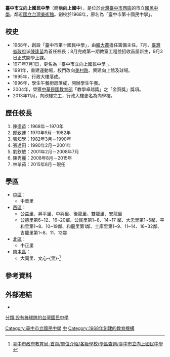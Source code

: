 {{Refimprove|time=2019-12-30T11:13:52+00:00}}
{{Infobox School
| name = 臺中市立向上國民中學
| other_name = Taichung Municipal<br>Siang-Shang Junior High School
| image = 
| motto = 優質、人文、創新
| established = 1968年
| type = 市立國民中學
| affiliation = [[臺中市政府|臺中市政府]]
| district = {{TWN}}[[臺中市|臺中市]]
| grades = 國一至國三
| principal = 林翠茹
| faculty = 120人
| staff = 23人
| enrollment = 1402人
| athletics = 棒球隊、排球隊、軟網隊
| free_label = 校地總面積
| free_text = 54,864[[平方公尺|平方公尺]]
| location = [40359][[臺中市|臺中市]][[西區_(台中市)|西區]][[美村路|美村路]]一段389號
| website = {{URL|http://www.hsjh.tc.edu.tw/}}
}}
'''臺中市立向上國民中學'''（簡稱'''向上國中'''），是位於[[台灣|台灣]][[臺中市|臺中市]][[西區_(臺中市)|西區]]的市立[[國民中學|國民中學]]，鄰近[[國立台灣美術館|國立台灣美術館]]。創校於1968年，原名為「臺中市第十國民中學」。
==校史==
{{Unreferenced section|time=2019-12-30T11:13:52+00:00}}
*1968年，創設「臺中市第十國民中學」，由[[賴大農|賴大農]]擔任籌備主任。7月，[[臺灣省政府|臺灣省政府]]派[[陳逢苗|陳逢苗]]為首任校長；8月完成第一期教室工程並招收首屆新生，9月3日正式開學上課。
*1971年7月1日，更名為「臺中市立向上國民中學」。
*1991年，重建運動場，校門改向[[美村路|美村路]]、興建向上館及球場。
*1995年，行政大樓落成。
*1996年，學生午餐廚房落成，開辦學生午餐。
*2004年，榮獲[[中華民國教育部|中華民國教育部]]「教學卓越獎」之「金質獎」獎項。
*2013年11月，向欣樓完工，行政大樓更名為向學樓。
==歷任校長==
#陳逢苗：1968年－1970年
#郎致運：1970年9月－1982年
#張知學：1982年3月－1990年
#張達田：1990年2月－2001年
#劉欽敏：2001年2月－2008年7月
#陳秀麗：2008年8月－2015年
#林翠茹：2015年8月－現任

==學區==
*[[中區_(台中市)|中區]]：
**中華里
*[[西區_(台中市)|西區]]：
**公益里、昇平里、中興里、後龍里、雙龍里、安龍里
**公德里第6~12、16~20鄰、公民里第1~8、14~17 鄰、大忠里第1~5鄰、平和里第1~8、10~19鄰、和龍里第1鄰、土庫里第1~9、11~14、16~32鄰、吉龍里第1~8、11、12鄰
*[[北區_(台中市)|北區]]：
**中正里
*[[南屯區|南屯區]]：
**大同里、文心-{里}-<ref>[https://www.tc.edu.tw/page/02b0fa2f-7dda-404f-b411-8286cd97c9c1?keyword=%E5%90%91%E4%B8%8A&school_attr_id=&school_region_id=&csrf=a0f2a50b6e1a2efdb24608d554bbbffe-a87b337f71e833e6dfadcc58cdba9a29 臺中市政府教育局-首頁/單位介紹/各級學校/學區查詢/臺中市立向上國民中學]</ref>

==參考資料==
{{Reflist|3}}
==外部連結==
*{{Official website|http://www.hsjh.tc.edu.tw/}}
{{臺中市國民中小學}}
[[Category:臺中市立國民中學|Category:臺中市立國民中學]]
[[Category:臺中市西區學校|中]]
[[Category:1968年創建的教育機構|Category:1968年創建的教育機構]]
[[分類:設有棒球隊的台灣國民中學|分類:設有棒球隊的台灣國民中學]]